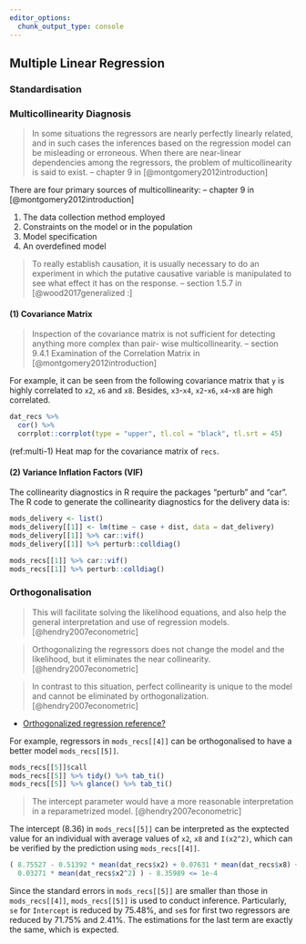 ```yaml
---
editor_options:
  chunk_output_type: console
---
```


## Multiple Linear Regression {#multi}

### Standardisation




### Multicollinearity Diagnosis {#multi-diag}

> In some situations the regressors are nearly perfectly linearly related, and in such cases the inferences based on the regression model can be misleading or erroneous. When there are near-linear dependencies among the regressors, the problem of multicollinearity is said to exist. -- chapter 9 in [@montgomery2012introduction]

There are four primary sources of multicollinearity: -- chapter 9 in [@montgomery2012introduction]

1. The data collection method employed
2. Constraints on the model or in the population
3. Model specification
4. An overdefined model

> To really establish causation, it is usually necessary to do an experiment in which the putative causative variable is manipulated to see what effect it has on the response. -- section 1.5.7 in [@wood2017generalized :]

#### (1) Covariance Matrix {-}

> Inspection of the covariance matrix is not sufficient for detecting anything more complex than pair- wise multicollinearity. -- section 9.4.1 Examination of the Correlation Matrix in [@montgomery2012introduction]

For example, it can be seen from the following covariance matrix that `y` is highly correlated to `x2`, `x6` and `x8`. Besides, `x3`-`x4`, `x2`-`x6`, `x4`-`x8` are high correlated.

```r
dat_recs %>%
  cor() %>%
  corrplot::corrplot(type = "upper", tl.col = "black", tl.srt = 45)
```

(ref:multi-1) Heat map for the covariance matrix of `recs`.

#### (2) Variance Inflation Factors (VIF) {-}

The collinearity diagnostics in R require the packages “perturb” and “car”. The R code to generate the collinearity diagnostics for the delivery data is:

```r
mods_delivery <- list()
mods_delivery[[1]] <- lm(time ~ case + dist, data = dat_delivery)
mods_delivery[[1]] %>% car::vif()
mods_delivery[[1]] %>% perturb::colldiag()
```

```r
mods_recs[[1]] %>% car::vif()
mods_recs[[1]] %>% perturb::colldiag()
```

### Orthogonalisation

> This will facilitate solving the likelihood equations, and also help the general interpretation and use of regression models. [@hendry2007econometric]

> Orthogonalizing the regressors does not change the model and the likelihood, but it eliminates the near collinearity. [@hendry2007econometric]

> In contrast to this situation, perfect collinearity is unique to the model and cannot be eliminated by orthogonalization. [@hendry2007econometric]

- [Orthogonalized regression reference?](https://stats.stackexchange.com/a/458558/231405)

For example, regressors in `mods_recs[[4]]` can be orthogonalised to have a better model `mods_recs[[5]]`.

```r
mods_recs[[5]]$call
mods_recs[[5]] %>% tidy() %>% tab_ti()
mods_recs[[5]] %>% glance() %>% tab_ti()
```

> The intercept parameter would have a more reasonable interpretation in a reparametrized model. [@hendry2007econometric]

The intercept (8.36) in `mods_recs[[5]]` can be interpreted as the exptected value for an individual with average values of `x2`, `x8` and `I(x2^2)`, which can be verified by the prediction using `mods_recs[[4]]`.

```r
( 8.75527 - 0.51392 * mean(dat_recs$x2) + 0.07631 * mean(dat_recs$x8) +
  0.03271 * mean(dat_recs$x2^2) ) - 8.35989 <= 1e-4
```

Since the standard errors in `mods_recs[[5]]` are smaller than those in `mods_recs[[4]]`, `mods_recs[[5]]` is used to conduct inference. Particularly, `se` for `Intercept` is reduced by 75.48%, and `se`s for first two regressors are reduced by 71.75% and 2.41%. The estimations for the last term are exactly the same, which is expected.
